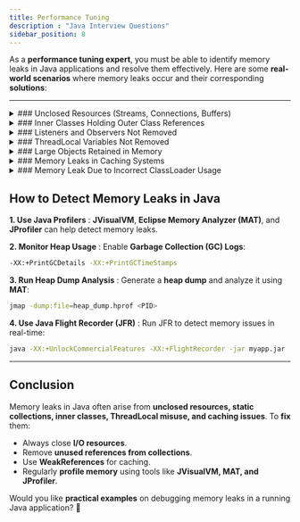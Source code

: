 ```yaml
---
title: Performance Tuning
description : "Java Interview Questions"
sidebar_position: 8
---
```


As a **performance tuning expert**, you must be able to identify memory leaks in Java applications and resolve them effectively. Here are some **real-world scenarios** where memory leaks occur and their corresponding **solutions**:

---

<details>
    <summary>
    ### Unclosed Resources (Streams, Connections, Buffers)
    </summary>
    **Problem:**
- Forgetting to close **database connections, file streams, sockets, or buffered readers** can cause memory leaks as they remain open indefinitely.
- Improper Use of Finalizers**

Example:

```java
public void readFile() throws IOException {
    BufferedReader reader = new BufferedReader(new FileReader("data.txt"));
    String line = reader.readLine();
    System.out.println(line);
    // reader.close(); // ❌ Not closing the resource leads to a memory leak
}
    ```

    **Fix:**
- Use **try-with-resources** to ensure automatic closure.
```java
public void readFile() throws IOException {
    try (BufferedReader reader = new BufferedReader(new FileReader("data.txt"))) {
        String line = reader.readLine();
        System.out.println(line);
    } // ✅ Automatically closes the reader
}
```
**`finalize()` methods** slow down GC because the JVM queues objects for finalization instead of collecting them immediately.
```java
protected void finalize() throws Throwable {
    System.out.println("Finalizer called"); // ❌ Delays garbage collection
}
```
- Use `try-with-resources` or **explicit cleanup methods** instead of `finalize()`.
```java
public void close() {
    // ✅ Cleanup logic here
}
    ```

</details>

<details>
    <summary>
    ### Static Collections Holding References
    </summary>
**Problem:**
- Static **lists, maps, or sets** retain references to objects that are no longer needed, preventing garbage collection.

Example:
```java
public class MemoryLeak {
    private static final List<String> cache = new ArrayList<>();

    public static void addToCache(String data) {
        cache.add(data); // ❌ Objects never removed, causing a leak
    }
}
  ```

**Fix:**
- Use **WeakHashMap** for key-based caching or **remove entries manually**.
```java
public class MemoryLeak {
    private static final Map<String, String> cache = new WeakHashMap<>();

    public static void addToCache(String data) {
        cache.put(data, data); // ✅ Weak references allow GC to clear them
    }
}
```
</details>

<details>
    <summary>
        ### Inner Classes Holding Outer Class References
    </summary>
**Problem:**
- Non-static inner classes hold a reference to their outer class, preventing garbage collection.

Example:

```java
public class OuterClass {
    private String data = "Memory Leak";

    class InnerClass {
        public void print() {
            System.out.println(data);
        }
    }
}
```
**Fix:**
- Use **static nested classes** instead of inner classes.
```java
public class OuterClass {
    private String data = "No Leak";

    static class InnerClass {
        public void print() {
            System.out.println("Static class avoids memory leak");
        }
    }
}
```
</details>

<details>
    <summary>
        ### Listeners and Observers Not Removed
    </summary>
**Problem:**
- Registered **event listeners** in GUI applications or Pub-Sub systems are **never unregistered**.
- Example:
```java
public class EventPublisher {
    private static final List<EventListener> listeners = new ArrayList<>();

    public static void addListener(EventListener listener) {
        listeners.add(listener); // ❌ Not removing listeners causes memory leaks
    }
}
  ```

**Fix:**
- Remove listeners when they are no longer needed.
```java
public static void removeListener(EventListener listener) {
    listeners.remove(listener); // ✅ Proper cleanup
}
  ```
</details>

<details>
    <summary>
        ### ThreadLocal Variables Not Removed
    </summary>
**Problem:**
- **ThreadLocal** variables retain objects in memory **even after the thread is terminated**.
```java
public class ThreadLocalExample {
    private static final ThreadLocal<List<String>> threadLocalCache = new ThreadLocal<>();

    public static void addData(String data) {
        threadLocalCache.get().add(data); // ❌ Memory leak if not removed
    }
}
```

**Fix:**
- Use `threadLocal.remove()` after use.
```java
public static void removeData() {
    threadLocalCache.remove(); // ✅ Proper cleanup
}
  ```
</details>

<details>
    <summary>
        ### Large Objects Retained in Memory
    </summary>
**Problem:**
- Holding **large objects (images, byte arrays, JSON data)** for too long increases heap usage.

Example:
```java
public class ImageProcessor {
    private static byte[] imageData = new byte[1024 * 1024 * 100]; // ❌ 100MB stays in memory
}
  ```

**Fix:**
- Set **large objects to null** when no longer needed.
```java
public void clearImageData() {
    imageData = null; // ✅ Helps garbage collector free memory
}
  ```
</details>

<details>
    <summary>
        ### Memory Leaks in Caching Systems
    </summary>

**Problem:**
- Unbounded caches can cause excessive memory consumption.
- Example:
```java
private static final Map<String, String> cache = new HashMap<>();

public static void addToCache(String key, String value) {
    cache.put(key, value); // ❌ Entries never removed
}
  ```

**Fix:**
- Use **LRUCache** or **Guava Cache** to auto-remove unused items.
```java
Cache<String, String> cache = CacheBuilder.newBuilder()
    .maximumSize(1000) // ✅ Limits cache size
    .expireAfterWrite(10, TimeUnit.MINUTES)
    .build();
  ```
</details>


<details>
    <summary>
        ### Memory Leak Due to Incorrect ClassLoader Usage
    </summary>
**Problem:**
- Loading classes dynamically **without unloading them** leads to **Metaspace memory leaks**.
- Example:
```java
URLClassLoader loader = new URLClassLoader(urls);
Class<?> clazz = loader.loadClass("com.example.MyClass");
// ❌ Forgetting to close the classloader
  ```

**Fix:**
- Close the classloader after use.
```java
loader.close(); // ✅ Prevents memory leak
  ```
</details>

## **How to Detect Memory Leaks in Java**

**1. Use Java Profilers** : **JVisualVM**, **Eclipse Memory Analyzer (MAT)**, and **JProfiler** can help detect memory leaks.

**2. Monitor Heap Usage** : Enable **Garbage Collection (GC) Logs**:
```bash
-XX:+PrintGCDetails -XX:+PrintGCTimeStamps
  ```
**3. Run Heap Dump Analysis** : Generate a **heap dump** and analyze it using **MAT**:
```bash
jmap -dump:file=heap_dump.hprof <PID>
  ```

**4. Use Java Flight Recorder (JFR)** : Run JFR to detect memory issues in real-time:
```bash
java -XX:+UnlockCommercialFeatures -XX:+FlightRecorder -jar myapp.jar
  ```

---

## **Conclusion**
Memory leaks in Java often arise from **unclosed resources, static collections, inner classes, ThreadLocal misuse, and caching issues**. To **fix** them:
- Always close **I/O resources**.
- Remove **unused references from collections**.
- Use **WeakReferences** for caching.
- Regularly **profile memory** using tools like **JVisualVM, MAT, and JProfiler**.

Would you like **practical examples** on debugging memory leaks in a running Java application? 🚀